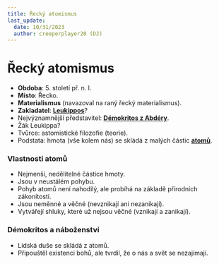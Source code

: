 ---
title: Řecký atomismus
last_update:
  date: 10/31/2023
  author: creeperplayer20 (DJ)
---

# Řecký atomismus

- **Obdoba**: 5. století př. n. l.
- **Místo**: Řecko.
- **Materialismus** (navazoval na raný řecký materialismus).
- **Zakladatel**: **<u>Leukippos</u>**?
- Nejvýznamnější představitel: **<u>Démokritos z Abdéry</u>**.
- Žák Leukippa?
- Tvůrce: astomistické filozofie (teorie).
- Podstata: hmota (vše kolem nás) se skládá z malých částic **<ins>atomů</ins>**.

### Vlastnosti atomů

- Nejmenší, nedělitelné částice hmoty.
- Jsou v neustálém pohybu.
- Pohyb atomů není nahodilý, ale probíhá na základě přírodních zákonitostí.
- Jsou neměnné a věčné (nevznikají ani nezanikají).
- Vytvářejí shluky, které už nejsou věčné (vznikají a zanikají).

### Démokritos a náboženství

- Lidská duše se skládá z atomů.
- Připouštěl existenci bohů, ale tvrdil, že o nás a svět se nezajímají.
